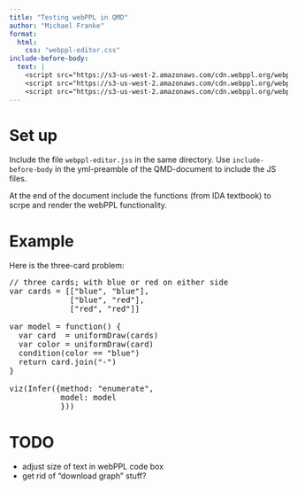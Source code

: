 ```yaml
---
title: "Testing webPPL in QMD"
author: "Michael Franke"
format: 
  html:
    css: "webppl-editor.css"
include-before-body:
  text: |
    <script src="https://s3-us-west-2.amazonaws.com/cdn.webppl.org/webppl-editor-1.0.9.js"></script>
    <script src="https://s3-us-west-2.amazonaws.com/cdn.webppl.org/webppl-viz-0.7.11.js"></script>
    <script src="https://s3-us-west-2.amazonaws.com/cdn.webppl.org/webppl-v0.9.13.js" defer async></script>
---
```


# Set up

Include the file `webppl-editor.jss` in the same directory.
Use `include-before-body` in the yml-preamble of the QMD-document to include the JS files.

At the end of the document include the functions (from IDA textbook) to scrpe and render the webPPL functionality.


# Example

Here is the three-card problem:

<pre class="webppl">
// three cards; with blue or red on either side
var cards = [["blue", "blue"],
             ["blue", "red"],
             ["red", "red"]]

var model = function() {
  var card  = uniformDraw(cards)
  var color = uniformDraw(card)
  condition(color == "blue")
  return card.join("-")
}

viz(Infer({method: "enumerate", 
           model: model
           }))
</pre>

<script>
// find all <pre> elements and set up the editor on them
var preEls = Array.prototype.slice.call(document.getElementsByClassName("webppl"));
preEls.map(function(el) { console.log(el); editor.setup(el, {language: 'webppl'}); });
</script> 

# TODO

- adjust size of text in webPPL code box
- get rid of "download graph" stuff?
